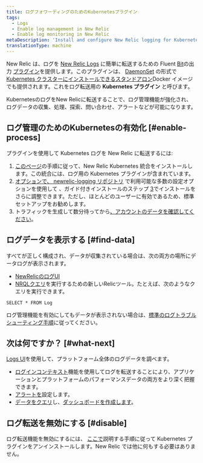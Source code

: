 ```yaml
---
title: ログフォワーディングのためのKubernetesプラグイン
tags:
  - Logs
  - Enable log management in New Relic
  - Enable log monitoring in New Relic
metaDescription: 'Install and configure New Relic logging for Kubernetes, so you can use enhanced log management capabilities.'
translationType: machine
---
```


New Relic は、ログを [New Relic Logs](/docs/logs/new-relic-logs/get-started/introduction-new-relic-logs) に簡単に転送するための Fluent [Bit](https://fluentbit.io/)の出力 [プラグイン](https://github.com/newrelic/newrelic-fluent-bit-output)を提供します。このプラグインは、 [DaemonSet](https://kubernetes.io/docs/concepts/workloads/controllers/daemonset/) の形式で [Kubernetes クラスターにインストールできるスタンドアロン](https://kubernetes.io/)Docker イメージでも提供されます。これをログ転送用の **Kubernetes プラグイン** と呼びます。

KubernetesのログをNew Relicに転送することで、ログ管理機能が強化され、ログデータの収集、処理、探索、問い合わせ、アラートなどが可能になります。

## ログ管理のためのKubernetesの有効化 [#enable-process]

プラグインを使用して Kubernetes ログを New Relic に転送するには:

1. [このページ](/docs/kubernetes-pixie/kubernetes-integration/installation/kubernetes-integration-install-configure/)の手順に従って、New Relic Kubernetes 統合をインストールします。この統合には、ログ用の Kubernetes プラグインが含まれています。
2. [オプションで、 newrelic-logging リポジトリ](https://github.com/newrelic/helm-charts/tree/master/charts/newrelic-logging#configuration) で利用可能な多数の設定オプションを使用して 、ガイド付きインストールのステップ [3](/docs/kubernetes-pixie/kubernetes-integration/installation/kubernetes-integration-install-configure/#kubernetes-install-navigation)でインストールをさらに調整できます。ただし、ほとんどのユーザーに有効であるため、標準セットアップをお勧めします。
3. トラフィックを生成して数分待ってから[、アカウントのデータを確認してください](#find-data)。

<InstallFeedback/>

## ログデータを表示する [#find-data]

すべてが正しく構成され、データが収集されている場合は、次の両方の場所にデータログが表示されます。

* [NewRelicのログUI](https://one.newrelic.com/launcher/logger.log-launcher)
* [NRQLクエリ](/docs/chart-builder/use-chart-builder/choose-data/use-advanced-nrql-mode-specify-data)を実行するための新しいRelicツール。たとえば、次のようなクエリを実行できます。

```
SELECT * FROM Log
```

ログ管理機能を有効にしてもデータが表示されない場合は、[標準のログトラブルシューティング手順](/docs/logs/log-management/troubleshooting/no-log-data-appears-ui/)に従ってください。

## 次は何ですか？ [#what-next]

[Logs UI](/docs/logs/log-management/ui-data/use-logs-ui/)を使用して、プラットフォーム全体のログデータを調べます。

* [ログインコンテキスト](/docs/logs/enable-log-management-new-relic/configure-logs-context/configure-logs-context-apm-agents/)機能を使用してログを転送することにより、アプリケーションとプラットフォームのパフォーマンスデータの両方をより深く把握できます。
* [アラートを](/docs/alerts-applied-intelligence/new-relic-alerts/alert-conditions/create-alert-conditions/)設定します。
* [データをクエリ](/docs/query-your-data/explore-query-data/get-started/introduction-querying-new-relic-data/)し、[ダッシュボードを作成します](/docs/query-your-data/explore-query-data/dashboards/introduction-dashboards/)。

## ログ転送を無効にする [#disable]

ログ転送機能を無効にするには、 [ここで](/docs/kubernetes-pixie/kubernetes-integration/uninstall-kubernetes/)説明する手順に従って Kubernetes プラグインをアンインストールします。New Relic では他に何もする必要はありません。